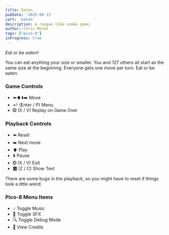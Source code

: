 ```yaml
---
title: Eaten
pubDate: '2025-09-13'
cart: 'eaten'
description: A rougue like snake game.
author: Chris Moles
tags: ["pico-8"]
inProgress: true
---
```


_Eat or be eaten!_

You can eat anything your size or smaller. You and 127 others all start as the same size at the beginning. Everyone gets one move per turn. Eat or be eaten.

### Game Controls

- ⬅️⬆️⬇️➡️ Move
- ↩️ (Enter / P) Menu
- ❎ (X / V) Replay on Game Over

### Playback Controls

- ⬅️ Reset
- ➡️ Next move
- ⬆️ Play
- ⬇️ Pause
- ❎ (X / V) Exit
- 🅾️ (Z / C) Show Text

There are some bugs in the playback, so you might have to reset if things look a little weird.

### Pico-8 Menu Items

- 🎶 Toggle Music
- 🔔 Toggle SFX
- 🔍 Toggle Debug Mode
- 🎦 View Credits
